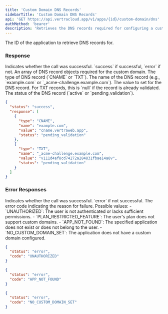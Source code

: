 ```yaml
---
title: 'Custom Domain DNS Records'
sidebarTitle: 'Custom Domain DNS Records'
api: 'GET https://api.vertracloud.app/v1/apps/{id}/custom-domain/dns'
authMethod: 'bearer'
description: 'Retrieves the DNS records required for configuring a custom domain for an application.'
---
```


<ParamField path="id" type="string" required>
  The ID of the application to retrieve DNS records for.
</ParamField>

### Response

<ResponseField name="status" type="string">
  Indicates whether the call was successful. `success` if successful, `error` if not.
</ResponseField>

<ResponseField name="response" type="array">
  An array of DNS record objects required for the custom domain.

  <Expandable title="Toggle object">

  <ResponseField name="type" type="string">
    The type of DNS record (`CNAME` or `TXT`).
  </ResponseField>

  <ResponseField name="name" type="string">
    The name of the DNS record (e.g., `example.com` or `_acme-challenge.example.com`).
  </ResponseField>

  <ResponseField name="value" type="string | null">
    The value to set for the DNS record. For TXT records, this is `null` if the record is already validated.
  </ResponseField>

  <ResponseField name="status" type="string">
    The status of the DNS record (`active` or `pending_validation`).
  </ResponseField>

  </Expandable>
</ResponseField>

<ResponseExample>

```json Response
{
  "status": "success",
  "response": [
    {
      "type": "CNAME",
      "name": "example.com",
      "value": "cname.vertraweb.app",
      "status": "pending_validation"
    },
    {
      "type": "TXT",
      "name": "_acme-challenge.example.com",
      "value": "v111d4af8cd74272a284831fbae14a8v",
      "status": "pending_validation"
    }
  ]
}
```

</ResponseExample>

### Error Responses

<ResponseField name="status" type="string">
  Indicates whether the call was successful. `error` if not successful.
</ResponseField>

<ResponseField name="code" type="string">
  The error code indicating the reason for failure. Possible values:
  - `UNAUTHORIZED`: The user is not authenticated or lacks sufficient permissions.
  - `PLAN_RESTRICTED_FEATURE`: The user's plan does not support custom domains.
  - `APP_NOT_FOUND`: The specified application does not exist or does not belong to the user.
  - `NO_CUSTOM_DOMAIN_SET`: The application does not have a custom domain configured.
</ResponseField>

<ResponseExample>

```json Error Response (403)
{
  "status": "error",
  "code": "UNAUTHORIZED"
}
```

```json Error Response (404)
{
  "status": "error",
  "code": "APP_NOT_FOUND"
}
```

```json Error Response (400)
{
  "status": "error",
  "code": "NO_CUSTOM_DOMAIN_SET"
}
```

</ResponseExample>